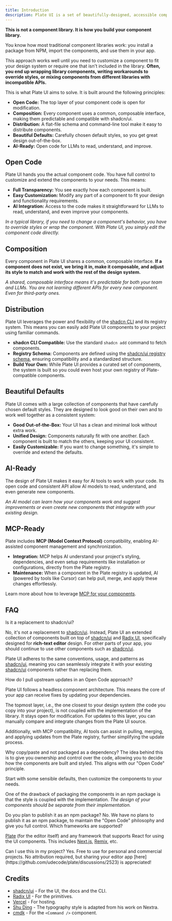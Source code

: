 ```yaml
---
title: Introduction
description: Plate UI is a set of beautifully-designed, accessible components and a code distribution platform. Works with your favorite frameworks and AI models. Open Source. Open Code.
---
```


**This is not a component library. It is how you build your component library.**

You know how most traditional component libraries work: you install a package from NPM, import the components, and use them in your app.

This approach works well until you need to customize a component to fit your design system or require one that isn't included in the library. **Often, you end up wrapping library components, writing workarounds to override styles, or mixing components from different libraries with incompatible APIs.**

This is what Plate UI aims to solve. It is built around the following principles:

- **Open Code:** The top layer of your component code is open for modification.
- **Composition:** Every component uses a common, composable interface, making them predictable and compatible with shadcn/ui.
- **Distribution:** A flat-file schema and command-line tool make it easy to distribute components.
- **Beautiful Defaults:** Carefully chosen default styles, so you get great design out-of-the-box.
- **AI-Ready:** Open code for LLMs to read, understand, and improve.

## Open Code

Plate UI hands you the actual component code. You have full control to customize and extend the components to your needs. This means:

- **Full Transparency:** You see exactly how each component is built.
- **Easy Customization:** Modify any part of a component to fit your design and functionality requirements.
- **AI Integration:** Access to the code makes it straightforward for LLMs to read, understand, and even improve your components.

_In a typical library, if you need to change a component's behavior, you have to override styles or wrap the component. With Plate UI, you simply edit the component code directly._

## Composition

Every component in Plate UI shares a common, composable interface. **If a component does not exist, we bring it in, make it composable, and adjust its style to match and work with the rest of the design system.**

_A shared, composable interface means it's predictable for both your team and LLMs. You are not learning different APIs for every new component. Even for third-party ones._

## Distribution

Plate UI leverages the power and flexibility of the [shadcn CLI](https://ui.shadcn.com/docs/cli) and its registry system. This means you can easily add Plate UI components to your project using familiar commands.

- **shadcn CLI Compatible:** Use the standard `shadcn add` command to fetch components.
- **Registry Schema:** Components are defined using the [shadcn/ui registry schema](https://ui.shadcn.com/docs/registry/registry-json), ensuring compatibility and a standardized structure.
- **Build Your Own:** While Plate UI provides a curated set of components, the system is built so you could even host your own registry of Plate-compatible components.


## Beautiful Defaults

Plate UI comes with a large collection of components that have carefully chosen default styles. They are designed to look good on their own and to work well together as a consistent system:

- **Good Out-of-the-Box:** Your UI has a clean and minimal look without extra work.
- **Unified Design:** Components naturally fit with one another. Each component is built to match the others, keeping your UI consistent.
- **Easily Customizable:** If you want to change something, it's simple to override and extend the defaults.

## AI-Ready

The design of Plate UI makes it easy for AI tools to work with your code. Its open code and consistent API allow AI models to read, understand, and even generate new components.

_An AI model can learn how your components work and suggest improvements or even create new components that integrate with your existing design._

## MCP-Ready

Plate includes **MCP (Model Context Protocol)** compatibility, enabling AI-assisted component management and synchronization.

- **Integration:** MCP helps AI understand your project's styling, dependencies, and even setup requirements like installation or configurations, directly from the Plate registry.
- **Maintenance:** When a component in the Plate registry is updated, AI (powered by tools like Cursor) can help pull, merge, and apply these changes effortlessly.

Learn more about how to leverage [MCP for your components](/docs/components/mcp).

## FAQ

<Accordion type="multiple">

<AccordionItem value="faq-shadcn-replacement">
<AccordionTrigger>
Is it a replacement to shadcn/ui?
</AccordionTrigger>
<AccordionContent>

No, it's not a replacement to [shadcn/ui](https://ui.shadcn.com/).
Instead, Plate UI an extended collection of components built on top of [shadcn/ui](https://ui.shadcn.com/) and [Radix UI](https://www.radix-ui.com/), specifically designed for **rich-text editor** design. For other parts of your app, you should continue to use other components such as [shadcn/ui](https://ui.shadcn.com/).

Plate UI adheres to the same conventions, usage, and patterns as [shadcn/ui](https://ui.shadcn.com/), meaning you can seamlessly integrate it with your existing [shadcn/ui](https://ui.shadcn.com/) components rather than replacing them.
</AccordionContent>
</AccordionItem>

<AccordionItem value="faq-open-code-updates">
  <AccordionTrigger>
    How do I pull upstream updates in an Open Code approach?
  </AccordionTrigger>
  <AccordionContent>
    <p>
      Plate UI follows a headless component architecture. This means the core
      of your app can receive fixes by updating your dependencies.
    </p>
    <p className="mt-4">
      The topmost layer, i.e., the one closest to your design system (the code you copy into your project), is not
      coupled with the implementation of the library. It stays open for
      modification. For updates to this layer, you can manually compare and integrate changes from the Plate UI source.
    </p>
    <p className="mt-4">
      Additionally, with MCP compatibility, AI tools can assist in pulling, merging, and applying updates from the Plate registry, further simplifying the update process.
    </p>
  </AccordionContent>
</AccordionItem>

<AccordionItem value="faq-copy-paste">
<AccordionTrigger>
Why copy/paste and not packaged as a dependency?
</AccordionTrigger>
<AccordionContent>
The idea behind this is to give you ownership and control over the code, allowing you to decide how the components are built and styled. This aligns with our "Open Code" principle.

Start with some sensible defaults, then customize the components to your needs.

One of the drawback of packaging the components in an npm package is that the style is coupled with the implementation. _The design of your components should be separate from their implementation._
</AccordionContent>
</AccordionItem>

<AccordionItem value="faq-npm-package">
<AccordionTrigger>
    Do you plan to publish it as an npm package?
  </AccordionTrigger>
  <AccordionContent>
    No. We have no plans to publish it as an npm package, to maintain the "Open Code" philosophy and give you full control.
  </AccordionContent>
</AccordionItem>

<AccordionItem value="faq-frameworks-supported">
<AccordionTrigger>
Which frameworks are supported?
</AccordionTrigger>
<AccordionContent>

[Plate](/docs) (for the editor itself) and any framework that supports React for using the UI components. This includes [Next.js](/docs/components/installation/next), [Remix](/docs/components/remix), etc.

</AccordionContent>
</AccordionItem>

<AccordionItem value="faq-use-in-project">
	<AccordionTrigger>
	Can I use this in my project?
	</AccordionTrigger>
	<AccordionContent>
Yes. Free to use for personal and commercial projects. No attribution required, but sharing your editor app [here](https://github.com/udecode/plate/discussions/2523) is appreciated!
    </AccordionContent>
</AccordionItem>

</Accordion>

## Credits

- [shadcn/ui](https://ui.shadcn.com/) - For the UI, the docs and the CLI.
- [Radix UI](https://radix-ui.com) - For the primitives.
- [Vercel](https://vercel.com) - For hosting.
- [Shu Ding](https://shud.in) - The typography style is adapted from his work on Nextra.
- [cmdk](https://cmdk.paco.me) - For the `<Command />` component.
